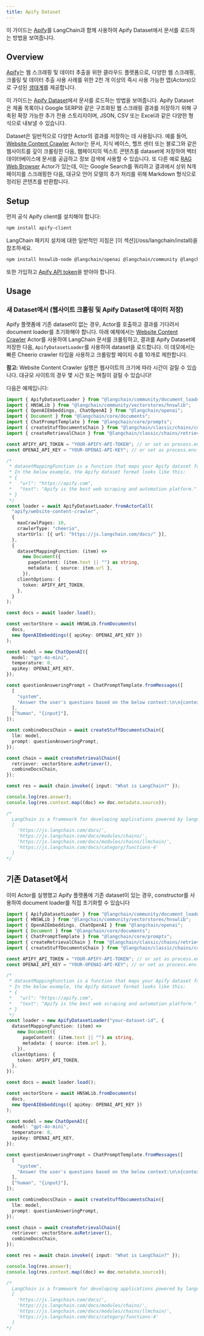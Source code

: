 ```yaml
---
title: Apify Dataset
---
```


이 가이드는 [Apify](https://apify.com)를 LangChain과 함께 사용하여 Apify Dataset에서 문서를 로드하는 방법을 보여줍니다.

## Overview

[Apify](https://apify.com)는 웹 스크래핑 및 데이터 추출을 위한 클라우드 플랫폼으로,
다양한 웹 스크래핑, 크롤링 및 데이터 추출 사용 사례를 위한 2천 개 이상의
즉시 사용 가능한 앱(_Actors_)으로 구성된 [생태계](https://apify.com/store)를 제공합니다.

이 가이드는 [Apify Dataset](https://docs.apify.com/platform/storage/dataset)에서 문서를 로드하는 방법을 보여줍니다.
Apify Dataset은 제품 목록이나 Google SERP와 같은 구조화된 웹 스크래핑 결과를 저장하기 위해 구축된
확장 가능한 추가 전용 스토리지이며, JSON, CSV 또는 Excel과 같은 다양한 형식으로 내보낼 수 있습니다.

Dataset은 일반적으로 다양한 Actor의 결과를 저장하는 데 사용됩니다.
예를 들어, [Website Content Crawler](https://apify.com/apify/website-content-crawler) Actor는
문서, 지식 베이스, 헬프 센터 또는 블로그와 같은 웹사이트를 깊이 크롤링한 다음,
웹페이지의 텍스트 콘텐츠를 dataset에 저장하여 벡터 데이터베이스에 문서를 공급하고
정보 검색에 사용할 수 있습니다.
또 다른 예로 [RAG Web Browser](https://apify.com/apify/rag-web-browser) Actor가 있는데,
이는 Google Search를 쿼리하고 결과에서 상위 N개 페이지를 스크래핑한 다음,
대규모 언어 모델의 추가 처리를 위해 Markdown 형식으로 정리된 콘텐츠를 반환합니다.

## Setup

먼저 공식 Apify client를 설치해야 합니다:

```bash npm
npm install apify-client
```
<Tip>
LangChain 패키지 설치에 대한 일반적인 지침은 [이 섹션](/oss/langchain/install)을 참조하세요.
</Tip>

```bash npm
npm install hnswlib-node @langchain/openai @langchain/community @langchain/core
```

또한 가입하고 [Apify API token](https://console.apify.com/settings/integrations)을 받아야 합니다.

## Usage

### 새 Dataset에서 (웹사이트 크롤링 및 Apify Dataset에 데이터 저장)

Apify 플랫폼에 기존 dataset이 없는 경우, Actor를 호출하고 결과를 기다려서 document loader를 초기화해야 합니다.
아래 예제에서는 [Website Content Crawler](https://apify.com/apify/website-content-crawler) Actor를 사용하여
LangChain 문서를 크롤링하고, 결과를 Apify Dataset에 저장한 다음, `ApifyDatasetLoader`를 사용하여 dataset을 로드합니다.
이 데모에서는 빠른 Cheerio crawler 타입을 사용하고 크롤링할 페이지 수를 10개로 제한합니다.

**참고:** Website Content Crawler 실행은 웹사이트의 크기에 따라 시간이 걸릴 수 있습니다. 대규모 사이트의 경우 몇 시간 또는 며칠이 걸릴 수 있습니다!

다음은 예제입니다:

```typescript
import { ApifyDatasetLoader } from "@langchain/community/document_loaders/web/apify_dataset";
import { HNSWLib } from "@langchain/community/vectorstores/hnswlib";
import { OpenAIEmbeddings, ChatOpenAI } from "@langchain/openai";
import { Document } from "@langchain/core/documents";
import { ChatPromptTemplate } from "@langchain/core/prompts";
import { createStuffDocumentsChain } from "@langchain/classic/chains/combine_documents";
import { createRetrievalChain } from "@langchain/classic/chains/retrieval";

const APIFY_API_TOKEN = "YOUR-APIFY-API-TOKEN"; // or set as process.env.APIFY_API_TOKEN
const OPENAI_API_KEY = "YOUR-OPENAI-API-KEY"; // or set as process.env.OPENAI_API_KEY

/*
 * datasetMappingFunction is a function that maps your Apify dataset format to LangChain documents.
 * In the below example, the Apify dataset format looks like this:
 * {
 *   "url": "https://apify.com",
 *   "text": "Apify is the best web scraping and automation platform."
 * }
 */
const loader = await ApifyDatasetLoader.fromActorCall(
  "apify/website-content-crawler",
  {
    maxCrawlPages: 10,
    crawlerType: "cheerio",
    startUrls: [{ url: "https://js.langchain.com/docs/" }],
  },
  {
    datasetMappingFunction: (item) =>
      new Document({
        pageContent: (item.text || "") as string,
        metadata: { source: item.url },
      }),
    clientOptions: {
      token: APIFY_API_TOKEN,
    },
  }
);

const docs = await loader.load();

const vectorStore = await HNSWLib.fromDocuments(
  docs,
  new OpenAIEmbeddings({ apiKey: OPENAI_API_KEY })
);

const model = new ChatOpenAI({
  model: "gpt-4o-mini",
  temperature: 0,
  apiKey: OPENAI_API_KEY,
});

const questionAnsweringPrompt = ChatPromptTemplate.fromMessages([
  [
    "system",
    "Answer the user's questions based on the below context:\n\n{context}",
  ],
  ["human", "{input}"],
]);

const combineDocsChain = await createStuffDocumentsChain({
  llm: model,
  prompt: questionAnsweringPrompt,
});

const chain = await createRetrievalChain({
  retriever: vectorStore.asRetriever(),
  combineDocsChain,
});

const res = await chain.invoke({ input: "What is LangChain?" });

console.log(res.answer);
console.log(res.context.map((doc) => doc.metadata.source));

/*
  LangChain is a framework for developing applications powered by language models.
  [
    'https://js.langchain.com/docs/',
    'https://js.langchain.com/docs/modules/chains/',
    'https://js.langchain.com/docs/modules/chains/llmchain/',
    'https://js.langchain.com/docs/category/functions-4'
  ]
*/
```

## 기존 Dataset에서

이미 Actor를 실행했고 Apify 플랫폼에 기존 dataset이 있는 경우, constructor를 사용하여 document loader를 직접 초기화할 수 있습니다

```typescript
import { ApifyDatasetLoader } from "@langchain/community/document_loaders/web/apify_dataset";
import { HNSWLib } from "@langchain/community/vectorstores/hnswlib";
import { OpenAIEmbeddings, ChatOpenAI } from "@langchain/openai";
import { Document } from "@langchain/core/documents";
import { ChatPromptTemplate } from "@langchain/core/prompts";
import { createRetrievalChain } from "@langchain/classic/chains/retrieval";
import { createStuffDocumentsChain } from "@langchain/classic/chains/combine_documents";

const APIFY_API_TOKEN = "YOUR-APIFY-API-TOKEN"; // or set as process.env.APIFY_API_TOKEN
const OPENAI_API_KEY = "YOUR-OPENAI-API-KEY"; // or set as process.env.OPENAI_API_KEY

/*
 * datasetMappingFunction is a function that maps your Apify dataset format to LangChain documents.
 * In the below example, the Apify dataset format looks like this:
 * {
 *   "url": "https://apify.com",
 *   "text": "Apify is the best web scraping and automation platform."
 * }
 */
const loader = new ApifyDatasetLoader("your-dataset-id", {
  datasetMappingFunction: (item) =>
    new Document({
      pageContent: (item.text || "") as string,
      metadata: { source: item.url },
    }),
  clientOptions: {
    token: APIFY_API_TOKEN,
  },
});

const docs = await loader.load();

const vectorStore = await HNSWLib.fromDocuments(
  docs,
  new OpenAIEmbeddings({ apiKey: OPENAI_API_KEY })
);

const model = new ChatOpenAI({
  model: "gpt-4o-mini",
  temperature: 0,
  apiKey: OPENAI_API_KEY,
});

const questionAnsweringPrompt = ChatPromptTemplate.fromMessages([
  [
    "system",
    "Answer the user's questions based on the below context:\n\n{context}",
  ],
  ["human", "{input}"],
]);

const combineDocsChain = await createStuffDocumentsChain({
  llm: model,
  prompt: questionAnsweringPrompt,
});

const chain = await createRetrievalChain({
  retriever: vectorStore.asRetriever(),
  combineDocsChain,
});

const res = await chain.invoke({ input: "What is LangChain?" });

console.log(res.answer);
console.log(res.context.map((doc) => doc.metadata.source));

/*
  LangChain is a framework for developing applications powered by language models.
  [
    'https://js.langchain.com/docs/',
    'https://js.langchain.com/docs/modules/chains/',
    'https://js.langchain.com/docs/modules/chains/llmchain/',
    'https://js.langchain.com/docs/category/functions-4'
  ]
*/
```
